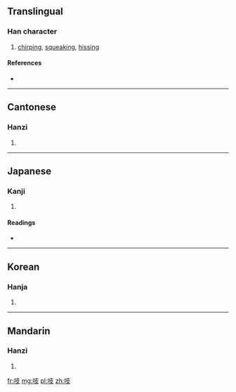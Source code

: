 ==Translingual==

===Han character===
{{Han char|rn=30|rad=口|as=04|sn=7|four=6404<sub>7</sub>|canj=口十水 (RJE)}}

# [[chirping]], [[squeaking]], [[hissing]]

====References====
* {{Han ref|kx=0179.010|dkj=03362|dj=0396.120|hdz=10586.020|uh=5431|ud=21553|bh=A773|bd=42867}}

----

==Cantonese==

===Hanzi===
{{yue-hanzi|jyut=|y=ji1}}

# {{defn|lang=yue|sort=口04}}

----

==Japanese==

===Kanji===
{{ja-kanji|grade=|rs=口04}}

# {{defn|lang=ja|sort=口04}}

====Readings====
* {{ja-readings|on=[[し]] (shi), [[き]] (ki)|kun=[[こえのさま]] (koenosama)}}

----

==Korean==

===Hanja===
{{ko-hanja|hangeul=지|rv=ji|mr=chi}}

# {{defn|lang=ko|sort=口04}}

----

==Mandarin==

===Hanzi===
{{cmn-hanzi|pin=[[zhī]] ([[zhi1]]), [[zī]] ([[zi1]])|wg=chih<sup>1</sup>}}

# {{defn|lang=cmn|sort=口04}}

[[fr:吱]]
[[mg:吱]]
[[pl:吱]]
[[zh:吱]]